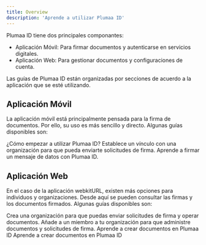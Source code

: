 ```yaml
---
title: Overview
description: 'Aprende a utilizar Plumaa ID'
---
```


Plumaa ID tiene dos principales componantes:

- Aplicación Móvil: Para firmar documentos y autenticarse en servicios digitales.
- Aplicación Web: Para gestionar documentos y configuraciones de cuenta.

Las guías de Plumaa ID están organizadas por secciones de acuerdo a la aplicación que se esté utilizando.

## Aplicación Móvil

La aplicación móvil está principalmente pensada para la firma de documentos. Por ello, su uso es más sencillo y directo. Algunas guías disponibles son:

<CardGroup cols={2}>
  <Card
    title="Onboarding"
    icon="person-running-fast"
    href="/guides/app/onboarding"
  >
    ¿Cómo empezar a utilizar Plumaa ID?
  </Card>
  <Card
    title="Víncula con una organización"
    icon="handshake"
    href="/guides/app/link-to-an-organization"
  >
    Establece un vínculo con una organización para que pueda enviarte solicitudes de firma.
  </Card>
  <Card
    title="Firma un documento"
    icon="signature"
    href="/guides/app/sign-a-message"
  >
    Aprende a firmar un mensaje de datos con Plumaa ID.
  </Card>
</CardGroup>


## Aplicación Web

En el caso de la aplicación webkitURL, existen más opciones para individuos y organizaciones. Desde aquí se pueden consultar las firmas y los documentos firmados. Algunas guías disponibles son:

<CardGroup cols={2}>
  <Card
    title="Crea una organización"
    icon="building"
    href="/guides/webapp/setup-organization"
  >
    Crea una organización para que puedas enviar solicitudes de firma y operar documentos.
  </Card>
  <Card
    title="Añade un miembro"
    icon="user-plus"
    href="/guides/webapp/add-member"
  >
    Añade a un miembro a tu organización para que administre documentos y solicitudes de firma.
  </Card>
  <Card
    title="Crea un documento"
    icon="file"
    href="/guides/webapp/create-signature-request"
  >
    Aprende a crear documentos en Plumaa ID
  </Card>
  <Card
    title="Invita a firmar"
    icon="envelope"
    href="/guides/webapp/create-signature-request-invite"
  >
    Aprende a crear documentos en Plumaa ID
  </Card>
</CardGroup>
